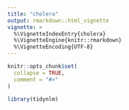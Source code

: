 ```yaml
---
title: "cholera"
output: rmarkdown::html_vignette
vignette: >
  %\VignetteIndexEntry{cholera}
  %\VignetteEngine{knitr::rmarkdown}
  %\VignetteEncoding{UTF-8}
---
```


```r
knitr::opts_chunk$set(
  collapse = TRUE,
  comment = "#>"
)
```

```r
library(tidynlm)
```
